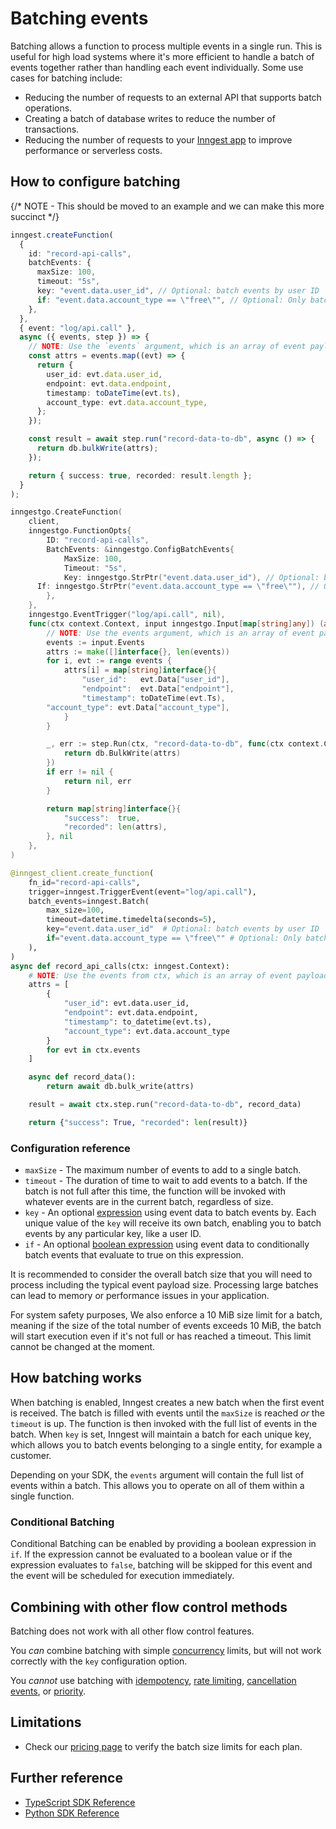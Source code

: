 

# Batching events

Batching allows a function to process multiple events in a single run. This is useful for high load systems where it's more efficient to handle a batch of events together rather than handling each event individually. Some use cases for batching include:

* Reducing the number of requests to an external API that supports batch operations.
* Creating a batch of database writes to reduce the number of transactions.
* Reducing the number of requests to your [Inngest app](/docs/apps) to improve performance or serverless costs.

## How to configure batching

{/* NOTE - This should be moved to an example and we can make this more succinct */}
<CodeGroup>
```ts {{ title: "TypeScript"}}
inngest.createFunction(
  {
    id: "record-api-calls",
    batchEvents: {
      maxSize: 100,
      timeout: "5s",
      key: "event.data.user_id", // Optional: batch events by user ID
      if: "event.data.account_type == \"free\"", // Optional: Only batch events from free accounts 
    },
  },
  { event: "log/api.call" },
  async ({ events, step }) => {
    // NOTE: Use the `events` argument, which is an array of event payloads
    const attrs = events.map((evt) => {
      return {
        user_id: evt.data.user_id,
        endpoint: evt.data.endpoint,
        timestamp: toDateTime(evt.ts),
        account_type: evt.data.account_type,
      };
    });

    const result = await step.run("record-data-to-db", async () => {
      return db.bulkWrite(attrs);
    });

    return { success: true, recorded: result.length };
  }
);
```

```go {{ title: "Go" }}
inngestgo.CreateFunction(
	client,
	inngestgo.FunctionOpts{
		ID: "record-api-calls",
		BatchEvents: &inngestgo.ConfigBatchEvents{
			MaxSize: 100,
			Timeout: "5s",
			Key: inngestgo.StrPtr("event.data.user_id"), // Optional: batch events by user ID
      If: inngestgo.StrPtr("event.data.account_type == \"free\""), // Optional: Only batch events from free accounts 
		},
	},
	inngestgo.EventTrigger("log/api.call", nil),
	func(ctx context.Context, input inngestgo.Input[map[string]any]) (any, error) {
		// NOTE: Use the events argument, which is an array of event payloads
		events := input.Events
		attrs := make([]interface{}, len(events))
		for i, evt := range events {
			attrs[i] = map[string]interface{}{
				"user_id":   evt.Data["user_id"],
				"endpoint":  evt.Data["endpoint"],
				"timestamp": toDateTime(evt.Ts),
        "account_type": evt.Data["account_type"],
			}
		}

		_, err := step.Run(ctx, "record-data-to-db", func(ctx context.Context) (interface{}, error) {
			return db.BulkWrite(attrs)
		})
		if err != nil {
			return nil, err
		}

		return map[string]interface{}{
			"success":  true,
			"recorded": len(attrs),
		}, nil
	},
)
```

```py {{ title: "Python" }}
@inngest_client.create_function(
    fn_id="record-api-calls",
    trigger=inngest.TriggerEvent(event="log/api.call"),
    batch_events=inngest.Batch(
        max_size=100,
        timeout=datetime.timedelta(seconds=5),
        key="event.data.user_id"  # Optional: batch events by user ID
        if="event.data.account_type == \"free\"" # Optional: Only batch events from free accounts 
    ),
)
async def record_api_calls(ctx: inngest.Context):
    # NOTE: Use the events from ctx, which is an array of event payloads
    attrs = [
        {
            "user_id": evt.data.user_id,
            "endpoint": evt.data.endpoint,
            "timestamp": to_datetime(evt.ts),
            "account_type": evt.data.account_type
        }
        for evt in ctx.events
    ]

    async def record_data():
        return await db.bulk_write(attrs)

    result = await ctx.step.run("record-data-to-db", record_data)

    return {"success": True, "recorded": len(result)}
```

</CodeGroup>

### Configuration reference

* `maxSize` - The maximum number of events to add to a single batch.
* `timeout` - The duration of time to wait to add events to a batch. If the batch is not full after this time, the function will be invoked with whatever events are in the current batch, regardless of size.
* `key` - An optional [expression](/docs/guides/writing-expressions) using event data to batch events by. Each unique value of the `key` will receive its own batch, enabling you to batch events by any particular key, like a user ID.
* `if` - An optional [boolean expression](/docs/guides/writing-expressions) using event data to conditionally batch events that evaluate to true on this expression. 


<Callout>
  It is recommended to consider the overall batch size that you will need to process including the typical event payload size. Processing large batches can lead to memory or performance issues in your application.

  For system safety purposes, We also enforce a 10 MiB size limit for a batch, meaning if the size of the total number of events exceeds 10 MiB, the batch will start execution even if it's not full or has reached a timeout.
  This limit cannot be changed at the moment.
</Callout>

## How batching works

When batching is enabled, Inngest creates a new batch when the first event is received. The batch is filled with events until the `maxSize` is reached _or_ the `timeout` is up. The function is then invoked with the full list of events in the batch. When `key` is set, Inngest will maintain a batch for each unique key, which allows you to batch events belonging to a single entity, for example a customer.

Depending on your SDK, the `events` argument will contain the full list of events within a batch. This allows you to operate on all of them within a single function.

### Conditional Batching
Conditional Batching can be enabled by providing a boolean expression in `if`.  If the expression cannot be evaluated to a boolean value or if the expression evaluates to `false`, batching will be skipped for this event and the event will be scheduled for execution immediately.

## Combining with other flow control methods

Batching does not work with all other flow control features.

You _can_ combine batching with simple [concurrency](/docs/guides/concurrency) limits, but will not work correctly with the `key` configuration option.

You _cannot_ use batching with [idempotency](/docs/guides/handling-idempotency), [rate limiting](/docs/guides/rate-limiting), [cancellation events](/docs/guides/cancel-running-functions#cancel-with-events), or [priority](/docs/guides/priority).

## Limitations

* Check our [pricing page](https://www.inngest.com/pricing) to verify the batch size limits for each plan.

## Further reference

* [TypeScript SDK Reference](/docs/reference/functions/create#batchEvents)
* [Python SDK Reference](/docs/reference/python/functions/create#batch_events)
